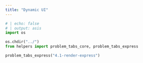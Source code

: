 ---
title: "Dynamic UI"
---

```{python}
# | echo: false
# | output: asis
import os

os.chdir("../")
from helpers import problem_tabs_core, problem_tabs_express

problem_tabs_express("4.1-render-express")
```

